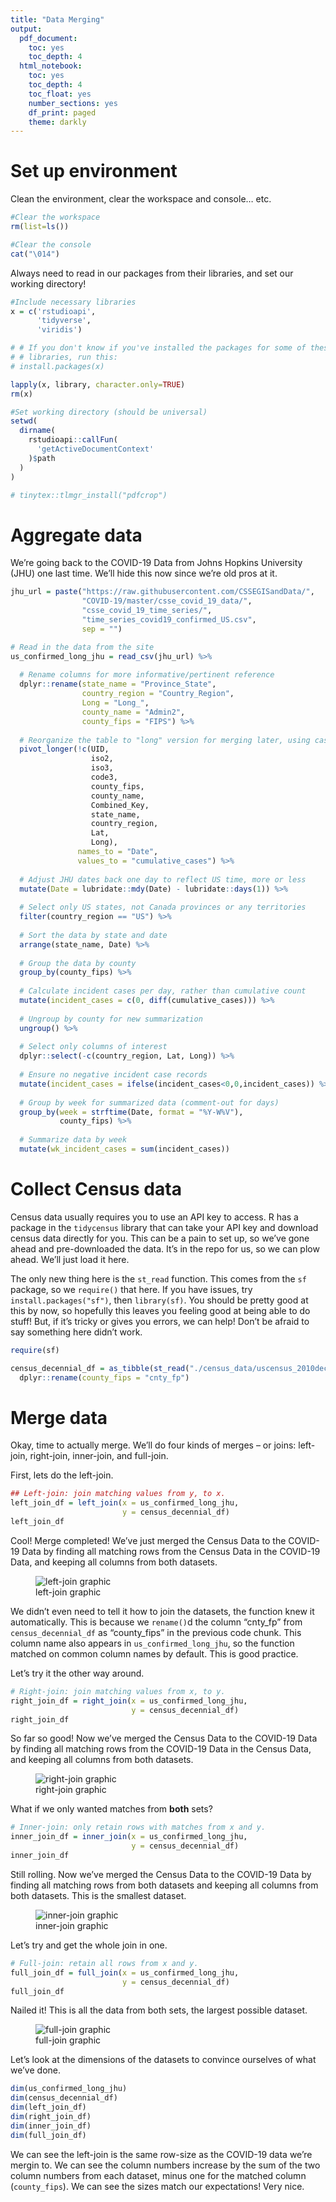 ```yaml
---
title: "Data Merging"
output: 
  pdf_document:
    toc: yes
    toc_depth: 4
  html_notebook:
    toc: yes
    toc_depth: 4
    toc_float: yes
    number_sections: yes
    df_print: paged
    theme: darkly
---
```

# Set up environment

Clean the environment, clear the workspace and console... etc.

```r
#Clear the workspace
rm(list=ls())

#Clear the console
cat("\014")
```

Always need to read in our packages from their libraries, and set our working directory!

```r
#Include necessary libraries
x = c('rstudioapi',
      'tidyverse',
      'viridis')

# # If you don't know if you've installed the packages for some of these
# # libraries, run this:
# install.packages(x)

lapply(x, library, character.only=TRUE)
rm(x)

#Set working directory (should be universal)
setwd(
  dirname(
    rstudioapi::callFun(
      'getActiveDocumentContext'
    )$path
  )
)
```

<!-- If you end up getting a warning about pdfcrop, you can install it thusly: -->

```r
# tinytex::tlmgr_install("pdfcrop")
```

# Aggregate data

We're going back to the COVID-19 Data from Johns Hopkins University (JHU) one last time. We'll hide this now since we're old pros at it.

```r
jhu_url = paste("https://raw.githubusercontent.com/CSSEGISandData/",
                "COVID-19/master/csse_covid_19_data/", 
                "csse_covid_19_time_series/",
                "time_series_covid19_confirmed_US.csv", 
                sep = "")

# Read in the data from the site
us_confirmed_long_jhu = read_csv(jhu_url) %>% 
  
  # Rename columns for more informative/pertinent reference
  dplyr::rename(state_name = "Province_State",
                country_region = "Country_Region",
                Long = "Long_",
                county_name = "Admin2",
                county_fips = "FIPS") %>% 
  
  # Reorganize the table to "long" version for merging later, using cases by day
  pivot_longer(!c(UID,
                  iso2,
                  iso3,
                  code3,
                  county_fips,
                  county_name,
                  Combined_Key,
                  state_name,
                  country_region, 
                  Lat, 
                  Long), 
               names_to = "Date", 
               values_to = "cumulative_cases") %>%
  
  # Adjust JHU dates back one day to reflect US time, more or less
  mutate(Date = lubridate::mdy(Date) - lubridate::days(1)) %>% 
  
  # Select only US states, not Canada provinces or any territories
  filter(country_region == "US") %>% 
  
  # Sort the data by state and date
  arrange(state_name, Date) %>% 
  
  # Group the data by county
  group_by(county_fips) %>% 
  
  # Calculate incident cases per day, rather than cumulative count
  mutate(incident_cases = c(0, diff(cumulative_cases))) %>% 
  
  # Ungroup by county for new summarization
  ungroup() %>% 
  
  # Select only columns of interest
  dplyr::select(-c(country_region, Lat, Long)) %>% 
  
  # Ensure no negative incident case records
  mutate(incident_cases = ifelse(incident_cases<0,0,incident_cases)) %>%
  
  # Group by week for summarized data (comment-out for days)
  group_by(week = strftime(Date, format = "%Y-W%V"),
           county_fips) %>% 
  
  # Summarize data by week
  mutate(wk_incident_cases = sum(incident_cases))
```

# Collect Census data

Census data usually requires you to use an API key to access. R has a package in the `tidycensus` library that can take your API key and download census data directly for you. This can be a pain to set up, so we've gone ahead and pre-downloaded the data. It's in the repo for us, so we can plow ahead. We'll just load it here.

The only new thing here is the `st_read` function. This comes from the `sf` package, so we `require()` that here. If you have issues, try `install.packages("sf")`, then `library(sf)`. You should be pretty good at this by now, so hopefully this leaves you feeling good at being able to do stuff! But, if it's tricky or gives you errors, we can help! Don't be afraid to say something here didn't work.

```r
require(sf)

census_decennial_df = as_tibble(st_read("./census_data/uscensus_2010decennial_countylevel.shp")) %>%
  dplyr::rename(county_fips = "cnty_fp")
```

# Merge data

Okay, time to actually merge. We'll do four kinds of merges -- or joins: left-join, right-join, inner-join, and full-join.

First, lets do the left-join.

```r
## Left-join: join matching values from y, to x.
left_join_df = left_join(x = us_confirmed_long_jhu,
                         y = census_decennial_df)
left_join_df
```

Cool! Merge completed! We've just merged the Census Data to the COVID-19 Data by finding all matching rows from the Census Data in the COVID-19 Data, and keeping all columns from both datasets.

![left-join graphic](../Images/left_join.png)

We didn't even need to tell it how to join the datasets, the function knew it automatically. This is because we `rename()`d the column "cnty_fp" from `census_decennial_df` as "county_fips" in the previous code chunk. This column name also appears in `us_confirmed_long_jhu`, so the function matched on common column names by default. This is good practice.

Let's try it the other way around.

```r
# Right-join: join matching values from x, to y.
right_join_df = right_join(x = us_confirmed_long_jhu,
                           y = census_decennial_df)
right_join_df
```

So far so good! Now we've merged the Census Data to the COVID-19 Data by finding all matching rows from the COVID-19 Data in the Census Data, and keeping all columns from both datasets.

![right-join graphic](../Images/right_join.png)

What if we only wanted matches from **both** sets?

```r
# Inner-join: only retain rows with matches from x and y.
inner_join_df = inner_join(x = us_confirmed_long_jhu,
                           y = census_decennial_df)
inner_join_df
```

Still rolling. Now we've merged the Census Data to the COVID-19 Data by finding all matching rows from both datasets and keeping all columns from both datasets. This is the smallest dataset.

![inner-join graphic](../Images/inner_join.png)

Let's try and get the whole join in one.

```r
# Full-join: retain all rows from x and y.
full_join_df = full_join(x = us_confirmed_long_jhu,
                         y = census_decennial_df)
full_join_df
```

Nailed it! This is all the data from both sets, the largest possible dataset.

![full-join graphic](../Images/full_join.png)

Let's look at the dimensions of the datasets to convince ourselves of what we've done.

```r
dim(us_confirmed_long_jhu)
dim(census_decennial_df)
dim(left_join_df)
dim(right_join_df)
dim(inner_join_df)
dim(full_join_df)
```

We can see the left-join is the same row-size as the COVID-19 data we're mergin to. We can see the column numbers increase by the sum of the two column numbers from each dataset, minus one for the matched column (`county_fips`). We can see the sizes match our expectations! Very nice.